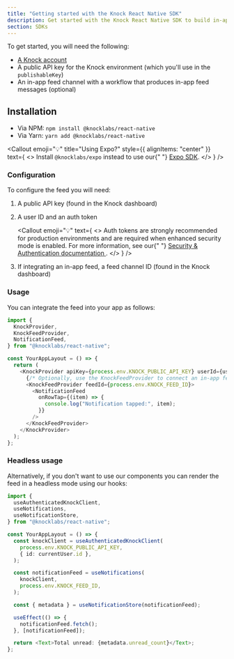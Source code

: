 ```yaml
---
title: "Getting started with the Knock React Native SDK"
description: Get started with the Knock React Native SDK to build in-app notification experiences.
section: SDKs
---
```


To get started, you will need the following:

- [A Knock account](https://dashboard.knock.app/signup)
- A public API key for the Knock environment (which you'll use in the `publishableKey`)
- An in-app feed channel with a workflow that produces in-app feed messages (optional)

## Installation

- Via NPM: `npm install @knocklabs/react-native`
- Via Yarn: `yarn add @knocklabs/react-native`

<Callout
  emoji="💡"
  title="Using Expo?"
  style={{ alignItems: "center" }}
  text={
    <>
      Install <code>@knocklabs/expo</code> instead to use our{" "}
      <a href="/in-app-ui/expo/sdk/overview">Expo SDK</a>.
    </>
  }
/>

### Configuration

To configure the feed you will need:

1. A public API key (found in the Knock dashboard)
2. A user ID and an auth token

   <Callout
     emoji="💡"
     text={
       <>
         Auth tokens are strongly recommended for production environments and
         are required when enhanced security mode is enabled. For more
         information, see our{" "}
         <a href="/in-app-ui/security-and-authentication#authentication-with-enhanced-security">
           Security & Authentication documentation
         </a>
         .
       </>
     }
   />

3. If integrating an in-app feed, a feed channel ID (found in the Knock dashboard)

### Usage

You can integrate the feed into your app as follows:

```typescript
import {
  KnockProvider,
  KnockFeedProvider,
  NotificationFeed,
} from "@knocklabs/react-native";

const YourAppLayout = () => {
  return (
    <KnockProvider apiKey={process.env.KNOCK_PUBLIC_API_KEY} userId={userId}>
      {/* Optionally, use the KnockFeedProvider to connect an in-app feed */}
      <KnockFeedProvider feedId={process.env.KNOCK_FEED_ID}>
        <NotificationFeed
          onRowTap={(item) => {
            console.log("Notification tapped:", item);
          }}
        />
      </KnockFeedProvider>
    </KnockProvider>
  );
};
```

### Headless usage

Alternatively, if you don't want to use our components you can render the feed in a headless mode using our hooks:

```typescript
import {
  useAuthenticatedKnockClient,
  useNotifications,
  useNotificationStore,
} from "@knocklabs/react-native";

const YourAppLayout = () => {
  const knockClient = useAuthenticatedKnockClient(
    process.env.KNOCK_PUBLIC_API_KEY,
    { id: currentUser.id },
  );

  const notificationFeed = useNotifications(
    knockClient,
    process.env.KNOCK_FEED_ID,
  );

  const { metadata } = useNotificationStore(notificationFeed);

  useEffect(() => {
    notificationFeed.fetch();
  }, [notificationFeed]);

  return <Text>Total unread: {metadata.unread_count}</Text>;
};
```
